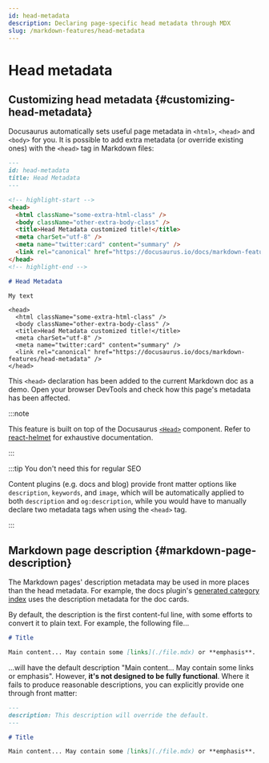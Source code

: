```yaml
---
id: head-metadata
description: Declaring page-specific head metadata through MDX
slug: /markdown-features/head-metadata
---
```


# Head metadata

## Customizing head metadata {#customizing-head-metadata}

Docusaurus automatically sets useful page metadata in `<html>`, `<head>` and `<body>` for you. It is possible to add extra metadata (or override existing ones) with the `<head>` tag in Markdown files:

```md title="markdown-features-head-metadata.mdx"
---
id: head-metadata
title: Head Metadata
---

<!-- highlight-start -->
<head>
  <html className="some-extra-html-class" />
  <body className="other-extra-body-class" />
  <title>Head Metadata customized title!</title>
  <meta charSet="utf-8" />
  <meta name="twitter:card" content="summary" />
  <link rel="canonical" href="https://docusaurus.io/docs/markdown-features/head-metadata" />
</head>
<!-- highlight-end -->

# Head Metadata

My text
```

```mdx-code-block
<head>
  <html className="some-extra-html-class" />
  <body className="other-extra-body-class" />
  <title>Head Metadata customized title!</title>
  <meta charSet="utf-8" />
  <meta name="twitter:card" content="summary" />
  <link rel="canonical" href="https://docusaurus.io/docs/markdown-features/head-metadata" />
</head>
```

This `<head>` declaration has been added to the current Markdown doc as a demo. Open your browser DevTools and check how this page's metadata has been affected.

:::note

This feature is built on top of the Docusaurus [`<Head>`](./../../docusaurus-core.mdx#head) component. Refer to [react-helmet](https://github.com/nfl/react-helmet) for exhaustive documentation.

:::

:::tip You don't need this for regular SEO

Content plugins (e.g. docs and blog) provide front matter options like `description`, `keywords`, and `image`, which will be automatically applied to both `description` and `og:description`, while you would have to manually declare two metadata tags when using the `<head>` tag.

:::

## Markdown page description {#markdown-page-description}

The Markdown pages' description metadata may be used in more places than the head metadata. For example, the docs plugin's [generated category index](../docs/sidebar/items.mdx#generated-index-page) uses the description metadata for the doc cards.

By default, the description is the first content-ful line, with some efforts to convert it to plain text. For example, the following file...

```md
# Title

Main content... May contain some [links](./file.mdx) or **emphasis**.
```

...will have the default description "Main content... May contain some links or emphasis". However, **it's not designed to be fully functional**. Where it fails to produce reasonable descriptions, you can explicitly provide one through front matter:

```md
---
description: This description will override the default.
---

# Title

Main content... May contain some [links](./file.mdx) or **emphasis**.
```
